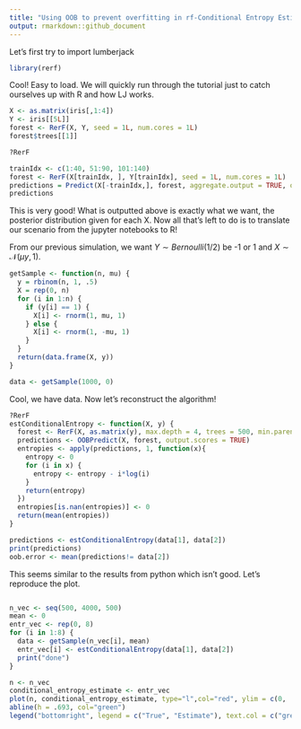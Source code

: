 ```yaml
---
title: "Using OOB to prevent overfitting in rf-Conditional Entropy Estimate"
output: rmarkdown::github_document
---
```

Let's first try to import lumberjack

```r
library(rerf)
```
Cool! Easy to load. We will quickly run through the tutorial just to catch ourselves up with R and how LJ works.
```r
X <- as.matrix(iris[,1:4])
Y <- iris[[5L]]
forest <- RerF(X, Y, seed = 1L, num.cores = 1L)
forest$trees[[1]]
```
```r
?RerF
```

```r
trainIdx <- c(1:40, 51:90, 101:140)
forest <- RerF(X[trainIdx, ], Y[trainIdx], seed = 1L, num.cores = 1L)
predictions = Predict(X[-trainIdx,], forest, aggregate.output = TRUE, output.scores = TRUE)
predictions
```
This is very good! What is outputted above is exactly what we want, the posterior distribution given for each X. Now all that's left to do is to translate our scenario from the jupyter notebooks to R!

From our previous simulation, we want $Y \sim Bernoulli(1/2)$ be -1 or 1 and $X \sim \mathcal N(\mu y, 1)$.

```r
getSample <- function(n, mu) {
  y = rbinom(n, 1, .5)
  X = rep(0, n)
  for (i in 1:n) {
    if (y[i] == 1) {
      X[i] <- rnorm(1, mu, 1)
    } else {
      X[i] <- rnorm(1, -mu, 1)
    }
  }
  return(data.frame(X, y))
}

data <- getSample(1000, 0)
```

Cool, we have data. Now let's reconstruct the algorithm!

```r
?RerF
estConditionalEntropy <- function(X, y) {
  forest <- RerF(X, as.matrix(y), max.depth = 4, trees = 500, min.parent = 0, store.oob = TRUE, bagging = .38, replacement = FALSE)
  predictions <- OOBPredict(X, forest, output.scores = TRUE)
  entropies <- apply(predictions, 1, function(x){
    entropy <- 0
    for (i in x) {
      entropy <- entropy - i*log(i)
    }
    return(entropy)
  })
  entropies[is.nan(entropies)] <- 0
  return(mean(entropies))
}

predictions <- estConditionalEntropy(data[1], data[2])
print(predictions)
oob.error <- mean(predictions!= data[2])

```

This seems similar to the results from python which isn't good. Let's reproduce the plot.

```r

```


```r
n_vec <- seq(500, 4000, 500)
mean <- 0
entr_vec <- rep(0, 8)
for (i in 1:8) {
  data <- getSample(n_vec[i], mean)
  entr_vec[i] <- estConditionalEntropy(data[1], data[2])
  print("done")
}

```
```r
n <- n_vec
conditional_entropy_estimate <- entr_vec
plot(n, conditional_entropy_estimate, type="l",col="red", ylim = c(0, .8), ylab = "H(Y|X) estimate", main = "Conditional Entropy Estimate using OOB Samples")
abline(h = .693, col="green")
legend("bottomright", legend = c("True", "Estimate"), text.col = c("green", "red"))
```

